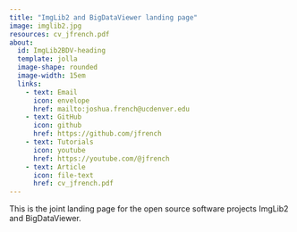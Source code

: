 ```yaml
---
title: "ImgLib2 and BigDataViewer landing page"
image: imglib2.jpg
resources: cv_jfrench.pdf
about: 
  id: ImgLib2BDV-heading
  template: jolla
  image-shape: rounded
  image-width: 15em
  links:
    - text: Email
      icon: envelope
      href: mailto:joshua.french@ucdenver.edu
    - text: GitHub
      icon: github
      href: https://github.com/jfrench
    - text: Tutorials
      icon: youtube
      href: https://youtube.com/@jfrench
    - text: Article
      icon: file-text
      href: cv_jfrench.pdf
---
```


:::{#ImgLib2BDV-heading}

This is the joint landing page for the open source software projects ImgLib2 and BigDataViewer. 


:::